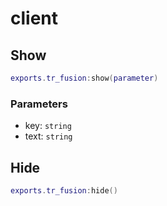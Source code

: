 # client

## Show


```lua
exports.tr_fusion:show(parameter)
```

### Parameters

* key: `string`
* text: `string`

## Hide


```lua
exports.tr_fusion:hide()
```
